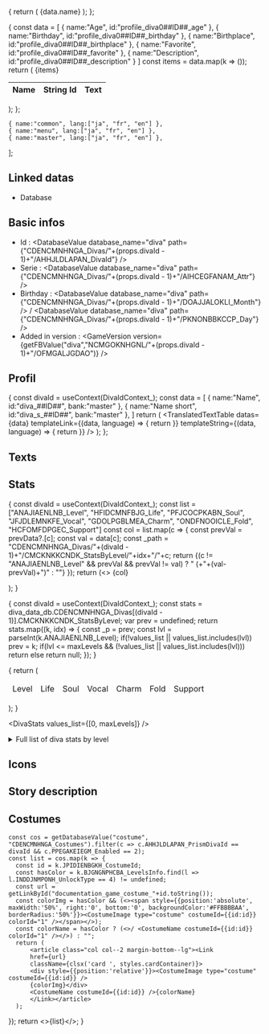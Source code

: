 

{
  return (
    <tr>
    <td>{data.name}</td>
    <td><DivaLanguageLink bank="common" id={data.id} /></td>
    <td><DivaString bank="common" id={data.id} /></td>
    </tr>
  );
};

{
  const data = 
  [
    {
      name:"Age",
      id:"profile_diva0##ID##_age"
    },
    {
      name:"Birthday",
      id:"profile_diva0##ID##_birthday"
    },
    {
      name:"Birthplace",
      id:"profile_diva0##ID##_birthplace"
    },
    {
      name:"Favorite",
      id:"profile_diva0##ID##_favorite"
    },
    {
      name:"Description",
      id:"profile_diva0##ID##_description"
    }
  ]
  const items = data.map(k => (<DivaInfoProfileTableRow data={k} />));
  return (
    <table>
    <thead>
    <tr>
    <th>Name</th>
    <th>String Id</th>
    <th>Text</th>
    </tr>
    </thead>
    <tbody>
    {items}
    </tbody>
    </table>
  );
};

    { name:"common", lang:["ja", "fr", "en"] },
    { name:"menu", lang:["ja", "fr", "en"] },
    { name:"master", lang:["ja", "fr", "en"] },
  ];

<LanguageContext files={languagesFiles}>

<DivaIdContext divaId={props.divaId}>

<div style={{position:'relative'}}><div style={{position: 'absolute',top:'-140px', right:'-50px', width:'40%'}}><DivaImage type="l_size" /></div></div>

## Linked datas

* <Link href={getLinkById("documentation/database/data-content/diva")} >Database</Link>

## Basic infos


* Id : <DatabaseValue database_name="diva" path={"CDENCMNHNGA_Divas/"+(props.divaId - 1)+"/AHHJLDLAPAN_DivaId"} />
* Serie : <DatabaseValue database_name="diva" path={"CDENCMNHNGA_Divas/"+(props.divaId - 1)+"/AIHCEGFANAM_Attr"} />
* Birthday : <DatabaseValue database_name="diva" path={"CDENCMNHNGA_Divas/"+(props.divaId - 1)+"/DOAJJALOKLI_Month"} /> / <DatabaseValue database_name="diva" path={"CDENCMNHNGA_Divas/"+(props.divaId - 1)+"/PKNONBBKCCP_Day"} />
* Added in version : <GameVersion version={getFBValue("diva","NCMGOKNHGNL/"+(props.divaId - 1)+"/OFMGALJGDAO")} />

## Profil

<LanguageTabs>
  <DivaInfoProfileTable />
</LanguageTabs>

{
  const divaId = useContext(DivaIdContext_);
  const data = 
  [
    {
      name:"Name",
      id:"diva_##ID##",
      bank:"master"
    },
    {
      name:"Name short",
      id:"diva_s_##ID##",
      bank:"master"
    },
  ]
  return (
    <TranslatedTextTable datas={data}
      templateLink={(data, language) => { return <DivaLanguageLink bank={data.bank} id={data.id} language={language} />}} 
      templateString={(data, language) => { return <DivaString bank={data.bank} id={data.id} language={language} />}} 
    />
  );
};

## Texts

<LanguageTabs>
  <DivaTextTable />
</LanguageTabs>

## Stats


{
  const divaId = useContext(DivaIdContext_);
  const list = ["ANAJIAENLNB_Level", "HFIDCMNFBJG_Life", "PFJCOCPKABN_Soul", "JFJDLEMNKFE_Vocal", "GDOLPGBLMEA_Charm", "ONDFNOOICLE_Fold", "HCFOMFDPGEC_Support"]
  const col = list.map(c => {
    const prevVal = prevData?.[c];
    const val = data[c];
    const _path = "CDENCMNHNGA_Divas/"+(divaId - 1)+"/CMCKNKKCNDK_StatsByLevel/"+idx+"/"+c;
    return <td><DatabaseValue database_name="diva" path={_path} />{(c != "ANAJIAENLNB_Level" && prevVal && prevVal != val) ? " (+"+(val-prevVal)+")" : ""}</td>
  });
  return (<><tr>
    {col}
  </tr></>);
}


{
  const divaId = useContext(DivaIdContext_);
  const stats = diva_data_db.CDENCMNHNGA_Divas[(divaId - 1)].CMCKNKKCNDK_StatsByLevel;
  var prev = undefined;
  return stats.map((k, idx) => {
    const _p = prev;
    const lvl = parseInt(k.ANAJIAENLNB_Level);
    if(!values_list || values_list.includes(lvl))
      prev = k;
    if(lvl <= maxLevels && (!values_list || values_list.includes(lvl)))
      return <DivaStatsRow data={k} prevData={_p} idx={idx} />
    else
      return null;
  });
}

{
  return (
  <table>
  <thead>
  <tr><td>Level</td><td>Life</td><td>Soul</td><td>Vocal</td><td>Charm</td><td>Fold</td><td>Support</td></tr>
  </thead>
  <tbody>
  <DivaStatsRows values_list={values_list} />
  </tbody>
  </table>);
}


<DivaStats values_list={[0, maxLevels]} />

<details>
<summary>Full list of diva stats by level</summary>
<DivaStats />
</details>

## Icons


<Tabs groupId="divaIcon">
  <TabItem value="s_size" label="S size" default>
    <DivaImage type="s_size" />
  </TabItem>
  <TabItem value="m_size" label="M size" default>
    <DivaImage type="m_size" />
  </TabItem>
  <TabItem value="l_size" label="L size" default>
    <DivaImage type="l_size" />
  </TabItem>
  <TabItem value="ps" label="PS" default>
    <DivaImage type="ps" />
  </TabItem>
  <TabItem value="story" label="Story" default>
    <DivaImage type="story" />
  </TabItem>
  <TabItem value="small_bustup" label="Small bustup" default>
    <DivaImage type="small_bustup" />
  </TabItem>
  <TabItem value="standing_costume" label="Standing Costume" default>
    <DivaImage type="standing_costume" />
  </TabItem>
  <TabItem value="event_go_diva" label="Event Go Diva" default>
    <DivaImage type="event_go_diva" />
  </TabItem>
  <TabItem value="event_go_diva_typed" label="Event Go Diva Typed" default>
    <DivaImage type="event_go_diva_typed" />
  </TabItem>
</Tabs>


## Story description

<LanguageTabs>
<DivaLanguageLink bank="menu" id="story_diva_desc_##ID##" />  
<blockquote><DivaString bank="menu" id="story_diva_desc_##ID##" /></blockquote>
</LanguageTabs>

## Costumes


    const cos = getDatabaseValue("costume", "CDENCMNHNGA_Costumes").filter(c => c.AHHJLDLAPAN_PrismDivaId == divaId && c.PPEGAKEIEGM_Enabled == 2);
    const list = cos.map(k => {
      const id = k.JPIDIENBGKH_CostumeId;
      const hasColor = k.BJGNGNPHCBA_LevelsInfo.find(l => l.INDDJNMPONH_UnlockType == 4) != undefined;
      const url = getLinkById("documentation_game_costume_"+id.toString());
      const colorImg = hasColor && (<><span style={{position:'absolute', maxWidth:'50%', right:'0', bottom:'0', backgroundColor:'#FFBBBBAA', borderRadius:'50%'}}><CostumeImage type="costume" costumeId={{id:id}} colorId="1" /></span></>);
      const colorName = hasColor ? (<>/ <CostumeName costumeId={{id:id}} colorId="1" /></>) : "";
      return (
          <article class="col col--2 margin-bottom--lg"><Link
          href={url}
          className={clsx('card ', styles.cardContainer)}>
          <div style={{position:'relative'}}><CostumeImage type="costume" costumeId={{id:id}} />
          {colorImg}</div>
          <CostumeName costumeId={{id:id}} />{colorName}
          </Link></article>
      );
  });
  return <>{list}</>;
}

<section class="row">
<CostumeClick divaId={props.divaId} />
</section>

</DivaIdContext>
</LanguageContext>
